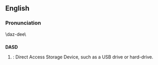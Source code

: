 ==English==

===Pronunciation===
\daz-dee\

==={{acronym}}===
'''DASD'''
#{{cattag|computing}}: Direct Access Storage Device, such as a USB drive or hard-drive.